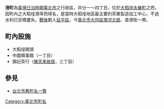 {{japanese|japanese=港町|kana=みなとちょう|romaji=Minatochō}}
'''港町'''為[[臺灣|臺灣]][[臺灣日治時期|日治時期]][[臺北市_(州轄市)|臺北市]]之行政區，共分一～四丁目，位於[[大稻埕|大稻埕]][[永樂町_(臺北市)|永樂町]]之西，因町內之大稻埕港埠而得名，是當時大稻埕地區最主要的茶業製造加工中心，不過水利已淤積盡失。[[臺灣戰後時期|戰後]]劃入[[延平區_(臺北市)|延平區]]，今[[臺北市|臺北市]][[大同區_(臺北市)|大同區]][[環河北路|環河北路]]、貴德街一帶。

==町內設施==
*大稻埕碼頭
*中國領事館（一丁目）
*錦記茶行（[[陳天來故居|陳天來故居]]，三丁目）

==參見==
*[[台北市舊町名一覽|台北市舊町名一覽]]

{{台北市舊町名}}

[[Category:臺北市町名|Category:臺北市町名]]